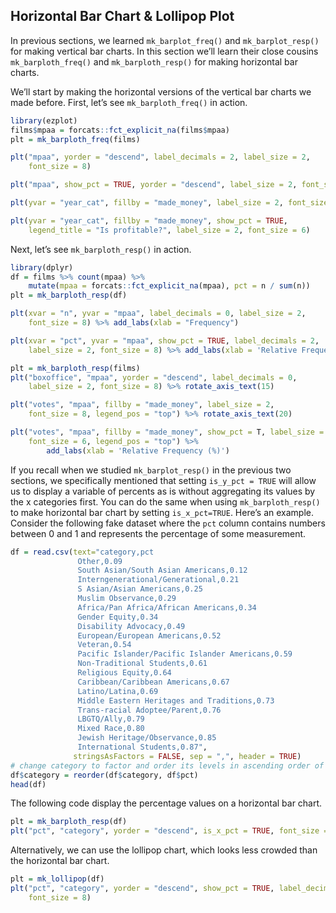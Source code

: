 ## Horizontal Bar Chart & Lollipop Plot

In previous sections, we learned `mk_barplot_freq()` and `mk_barplot_resp()` for making vertical bar charts. In this section we'll learn their close cousins `mk_barploth_freq()` and `mk_barploth_resp()` for making horizontal bar charts. 

We'll start by making the horizontal versions of the vertical bar charts we made before. First, let's see `mk_barploth_freq()` in action.

```r
library(ezplot)
films$mpaa = forcats::fct_explicit_na(films$mpaa)
plt = mk_barploth_freq(films)
```

```r
plt("mpaa", yorder = "descend", label_decimals = 2, label_size = 2, 
    font_size = 8)
```      

```r
plt("mpaa", show_pct = TRUE, yorder = "descend", label_size = 2, font_size = 8) 
```

```r
plt(yvar = "year_cat", fillby = "made_money", label_size = 2, font_size = 8) 
```  

```r
plt(yvar = "year_cat", fillby = "made_money", show_pct = TRUE, 
    legend_title = "Is profitable?", label_size = 2, font_size = 6)
```  

Next, let's see `mk_barploth_resp()` in action.

```r
library(dplyr)
df = films %>% count(mpaa) %>% 
    mutate(mpaa = forcats::fct_explicit_na(mpaa), pct = n / sum(n))
plt = mk_barploth_resp(df)
```

```r
plt(xvar = "n", yvar = "mpaa", label_decimals = 0, label_size = 2, 
    font_size = 8) %>% add_labs(xlab = "Frequency")
```  

```r
plt(xvar = "pct", yvar = "mpaa", show_pct = TRUE, label_decimals = 2, 
    label_size = 2, font_size = 8) %>% add_labs(xlab = 'Relative Frequency (%)')
```

```r
plt = mk_barploth_resp(films)
plt("boxoffice", "mpaa", yorder = "descend", label_decimals = 0, 
    label_size = 2, font_size = 8) %>% rotate_axis_text(15)
```  

```r
plt("votes", "mpaa", fillby = "made_money", label_size = 2, 
    font_size = 8, legend_pos = "top") %>% rotate_axis_text(20)
```

```r
plt("votes", "mpaa", fillby = "made_money", show_pct = T, label_size = 2, 
    font_size = 6, legend_pos = "top") %>% 
        add_labs(xlab = 'Relative Frequency (%)')
```

If you recall when we studied `mk_barplot_resp()` in the previous two sections, we specifically mentioned that setting `is_y_pct = TRUE` will allow us to display a variable of percents as is without aggregating its values by the x categories first. You can do the same when using `mk_barploth_resp()` to make horizontal bar chart by setting `is_x_pct=TRUE`. Here's an example. Consider the following fake dataset where the `pct` column contains numbers between 0 and 1 and represents the percentage of some measurement.

```r
df = read.csv(text="category,pct
               Other,0.09
               South Asian/South Asian Americans,0.12
               Interngenerational/Generational,0.21
               S Asian/Asian Americans,0.25
               Muslim Observance,0.29
               Africa/Pan Africa/African Americans,0.34
               Gender Equity,0.34
               Disability Advocacy,0.49
               European/European Americans,0.52
               Veteran,0.54
               Pacific Islander/Pacific Islander Americans,0.59
               Non-Traditional Students,0.61
               Religious Equity,0.64
               Caribbean/Caribbean Americans,0.67
               Latino/Latina,0.69
               Middle Eastern Heritages and Traditions,0.73
               Trans-racial Adoptee/Parent,0.76
               LBGTQ/Ally,0.79
               Mixed Race,0.80
               Jewish Heritage/Observance,0.85
               International Students,0.87", 
              stringsAsFactors = FALSE, sep = ",", header = TRUE)
# change category to factor and order its levels in ascending order of pct 
df$category = reorder(df$category, df$pct)
head(df)
```

The following code display the percentage values on a horizontal bar chart.

```r
plt = mk_barploth_resp(df)
plt("pct", "category", yorder = "descend", is_x_pct = TRUE, font_size = 8)
```

Alternatively, we can use the lollipop chart, which looks less crowded than the horizontal bar chart. 

```r
plt = mk_lollipop(df)
plt("pct", "category", yorder = "descend", show_pct = TRUE, label_decimals = 0,
    font_size = 8)
```
